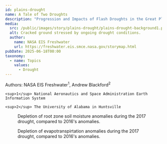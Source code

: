 ```yaml
---
id: plains-drought
name: A Tale of Two Droughts
description: "Progression and Impacts of Flash Droughts in the Great Plains as captured by NASA Models and Earth Observations"
media:
  src: /public/images/story/plains-drought/plains-drought-background1.png
  alt: Cracked ground stressed by ongoing drought conditions.
  author:
    name: NASA EIS Freshwater
    url: https://freshwater.eis.smce.nasa.gov/storymap.html
pubDate: 2025-06-18T00:00
taxonomy:
  - name: Topics
    values:
      - Drought
---
```


<Block>
  <Prose>
    Authors: NASA EIS Freshwater<sup>1</sup>, Andrew Blackford<sup>2</sup>

    <sup>1</sup> National Aeronautics and Space Administration Earth Information System

    <sup>2</sup> The University of Alabama in Huntsville
  </Prose>
</Block>

<Block>
  <Figure>
    <Chart
      dataPath="/public/charts/story/plains-drought-root-zone-soil-moisture.csv"
      dateFormat="%m/%d"
      xTickFormat="%b %d"            
      idKey='Year' 
      xKey='DateTime' 
      yKey='RZSM' 
      yAxisLabel='Root Zone Soil Moisture (Standardized Anomalies)'
      highlightStart = '05/01'
      highlightEnd = '06/15'
      highlightLabel = 'Drought'
    />
    <Caption 
      attrAuthor='NASA' 
      attrUrl='https://nasa.gov/'
    >
    Depletion of root zone soil moisture anomalies during the 2017 drought, compared to 2016's anomalies. 
    </Caption> 
  </Figure>
</Block>

<Block>
  <Figure>
    <Chart
      dataPath="/public/charts/story/plains-drought-evapotranspiration.csv"
      dateFormat="%m/%d"
      xTickFormat="%b %d"            
      idKey='Year' 
      xKey='DateTime' 
      yKey='ET' 
      yAxisLabel='Evapotranspiration (Standardized Anomalies)'
      highlightStart = '05/01'
      highlightEnd = '06/15'
      highlightLabel = 'Drought'
    />
    <Caption 
      attrAuthor='NASA' 
      attrUrl='https://nasa.gov/'
    >
    Depletion of evapotranspirtation anomalies during the 2017 drought, compared to 2016's anomalies. 
    </Caption> 
  </Figure>
</Block>